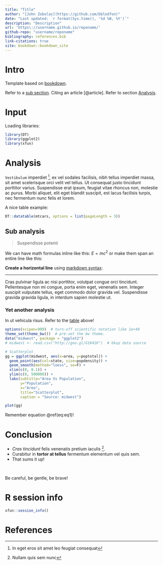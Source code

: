 ```yaml
---
title: "Title"
author: "[John Zobolas](https://github.com/bblodfon)"
date: "Last updated: `r format(Sys.time(), '%d %B, %Y')`"
description: "Description"
url: 'https\://username.github.io/reponame/'
github-repo: "username/reponame"
bibliography: references.bib
link-citations: true
site: bookdown::bookdown_site
---
```


# Intro {-}

Template based on [bookdown](https://bookdown.org/yihui/bookdown/).

Refer to a [sub section](#sub-analysis). 
Citing an article [@article]. 
Refer to section [Analysis].

# Input {-}

Loading libraries:
```r
library(DT)
library(ggplot2)
library(xfun)
```

# Analysis {-}

`Vestibulum` imperdiet ^[In eget eros sit amet leo feugiat consequat], ex vel sodales facilisis, nibh tellus imperdiet massa, sit amet scelerisque orci velit vel tellus. Ut consequat justo tincidunt porttitor varius. Suspendisse erat ipsum, feugiat vitae rhoncus non, molestie ac purus. Morbi aliquet, elit eget blandit suscipit, est lacus facilisis turpis, nec fermentum nunc felis et lorem.

<div id="Table1">A nice table example:</div>
```r
DT::datatable(mtcars, options = list(pageLength = 3))
```

## Sub analysis {-}

> Suspendisse potenti

We can have math formulas inline like this: $E=mc^2$ or make them span an entire line like this:
\begin{equation} 
  f=\frac{a}{b+c}
  (\#eq:eq1)
\end{equation}

**Create a horizontal line** using [markdown syntax](https://commonmark.org/help/):

---

Cras pulvinar ligula ac nisi porttitor, volutpat congue orci tincidunt. Pellentesque non mi congue, porta enim eget, venenatis sem. Integer suscipit vulputate tellus, eget commodo dolor gravida vel. Suspendisse gravida gravida ligula, in interdum sapien molestie ut.

### Yet another analysis {-}

<div class="blue-box">
In ut vehicula risus. 
Refer to the [table](#Table1) above!
</div>

```r
options(scipen=999)  # turn-off scientific notation like 1e+48
theme_set(theme_bw())  # pre-set the bw theme.
data("midwest", package = "ggplot2")
# midwest <- read.csv("http://goo.gl/G1K41K")  # bkup data source

# Scatterplot
gg = ggplot(midwest, aes(x=area, y=poptotal)) + 
  geom_point(aes(col=state, size=popdensity)) + 
  geom_smooth(method="loess", se=F) + 
  xlim(c(0, 0.1)) + 
  ylim(c(0, 500000)) + 
  labs(subtitle="Area Vs Population", 
       y="Population", 
       x="Area", 
       title="Scatterplot", 
       caption = "Source: midwest")

plot(gg)
```

Remember equation \@ref(eq:eq1)!

# Conclusion {-}

<div class="green-box">
  - *Cras tincidunt* felis venenatis pretium iaculis ^[Nullam quis sem nunc]. 
  - Curabitur in **tortor at tellus** fermentum elementum vel quis sem.
  - That sums it up!
</div>
<br>
<div class="orange-box">
Be careful, be gentle, be brave!
</div>

# R session info {-}

```r
xfun::session_info()
```

# References {-}
